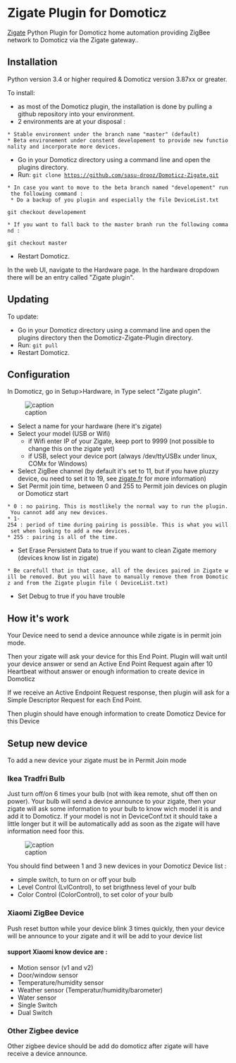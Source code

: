 = Zigate Plugin for Domoticz =

[[zigate.fr|Zigate]] Python Plugin for Domoticz home automation providing ZigBee network to Domoticz via the Zigate gateway..

== Installation ==

Python version 3.4 or higher required &amp; Domoticz version 3.87xx or greater.

To install:

* as most of the Domoticz plugin, the installation is done by pulling a github repository into your environment.
* 2 environments are at your disposal :
 * Stable environment under the branch name "master" (default)
 * Beta environement under constent developement to provide new functionality and incorporate more devices.
* Go in your Domoticz directory using a command line and open the plugins directory.
* Run: <code>git clone https://github.com/sasu-drooz/Domoticz-Zigate.git</code>
 * In case you want to move to the beta branch named "developement" run the following command :
  * Do a backup of you plugin and especially the file DeviceList.txt
<code> git checkout developement</code>
 * If you want to fall back to the master branh run the following command :
<code> git checkout master</code>

* Restart Domoticz.

In the web UI, navigate to the Hardware page. In the hardware dropdown there will be an entry called &quot;Zigate plugin&quot;.


== Updating ==

To update:

* Go in your Domoticz directory using a command line and open the plugins directory then the Domoticz-Zigate-Plugin directory.
* Run: <code>git pull</code>
* Restart Domoticz.

== Configuration ==

In Domoticz, go in Setup&gt;Hardware, in Type select &quot;Zigate plugin&quot;.

[[File:https://github.com/sasu-drooz/Domoticz-Zigate/blob/dev2/images/Zigate-Configuration.png|frame|none|alt=|caption ]]

* Select a name for your hardware (here it's zigate)
* Select your model (USB or Wifi)
** if Wifi enter IP of your Zigate, keep port to 9999 (not possible to change this on the zigate yet)
** if USB, select your device port (always /dev/ttyUSBx under linux, COMx for Windows)
* Select ZigBee channel (by default it's set to 11, but if you have pluzzy device, ou need to set it to 19, see [[zigate.fr|zigate.fr]] for more information)
* Set Permit join time, between 0 and 255 to Permit join devices on plugin or Domoticz start
 * 0 : no pairing. This is mostlikely the normal way to run the plugin. You cannot add any new devices.
 * 1-254 : period of time during pairing is possible. This is what you will set when looking to add a new devices.
 * 255 : pairing is all of the time. 
* Set Erase Persistent Data to true if you want to clean Zigate memory (devices know list in zigate)
 * Be carefull that in that case, all of the devices paired in Zigate will be removed. But you will have to manually remove them from Domoticz and from the Zigate plugin file ( DeviceList.txt)
* Set Debug to true if you have trouble

== How it's work ==

Your Device need to send a device announce while zigate is in permit join mode.

Then your zigate will ask your device for this End Point. Plugin will wait until your device answer or send an Active End Point Request again after 10 Heartbeat without answer or enough information to create device in Domoticz

If we receive an Active Endpoint Request response, then plugin will ask for a Simple Descriptor Request for each End Point.

Then plugin should have enough information to create Domoticz Device for this Device

== Setup new device ==

To add a new device your zigate must be in Permit Join mode

=== Ikea Tradfri Bulb ===

Just turn off/on 6 times your bulb (not with ikea remote, shut off then on power). Your bulb will send a device announce to your zigate, then your zigate will ask some information to your bulb to know wich model it is and add it to Domoticz. If your model is not in DeviceConf.txt it should take a little longer but it will be automatically add as soon as the zigate will have information need foor this.

[[File:https://github.com/sasu-drooz/Domoticz-Zigate/blob/dev2/images/Bulb-Device.png|frame|none|alt=|caption ]]

You should find between 1 and 3 new devices in your Domoticz Device list :

* simple switch, to turn on or off your bulb
* Level Control (LvlControl), to set brigthness level of your bulb
* Color Control (ColorControl), to set color of your bulb

=== Xiaomi ZigBee Device ===

Push reset button while your device blink 3 times quickly, then your device will be announce to your zigate and it will be add to your device list

==== support Xiaomi know device are : ====

* Motion sensor (v1 and v2)
* Door/window sensor 
* Temperature/humidity sensor
* Weather sensor (Temperatur/humidity/barometer)
* Water sensor
* Single Switch
* Dual Switch

=== Other Zigbee device ===

Other zigbee device should be add do domoticz after zigate will have receive a device announce.
